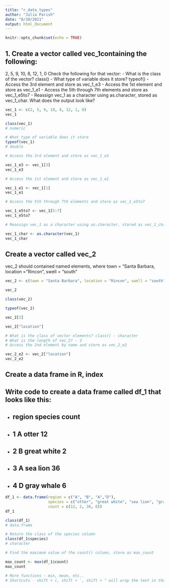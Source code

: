 ```yaml
---
title: "r_data_types"
author: "Julia Parish"
date: "8/10/2021"
output: html_document
---
```


```r
knitr::opts_chunk$set(echo = TRUE)
```

## 1. Create a vector called vec_1containing the following:
2, 5, 9, 10, 8, 12, 1, 0
Check the following for that vector:
- What is the class of the vector? class()
- What type of variable does it store? typeof()
- Access the 3rd element and store as vec_1_e3
- Access the 1st element and store as vec_1_e1
- Access the 5th through 7th elements and store as vec_1_e5to7
- Reassign vec_1 as a character using as.character, stored as vec_1_char. What does the output look like?
```r
vec_1 <- c(2, 5, 9, 10, 8, 12, 1, 0)
vec_1

class(vec_1)
# numeric

# What type of variable does it store
typeof(vec_1)
# double

# Access the 3rd element and store as vec_1_e3

vec_1_e3 <- vec_1[3]
vec_1_e3

# Access the 1st element and store as vec_1_e1

vec_1_e1 <- vec_1[1]
vec_1_e1

# Access the 5th through 7th elements and store as vec_1_e5to7

vec_1_e5to7 <- vec_1[5:7]
vec_1_e5to7

# Reassign vec_1 as a character using as.character, stored as vec_1_char. What does the output look like?

vec_1_char <- as.character(vec_1)
vec_1_char

```
## Create a vector called vec_2
vec_2 should contained named elements, where town = "Santa Barbara, location = "Rincon", swell = "south"

```r
vec_2 <- c(town = "Santa Barbara", location = "Rincon", swell = "south")

vec_2

class(vec_2)

typeof(vec_2)

vec_2[2]

vec_2["location"]

# What is the class of vector elements? class() - character
# What is the length of vec_2? - 3
# Access the 2nd element by name and store as vec_2_e2

vec_2_e2 <- vec_2["location"]
vec_2_e2

```

## Create a data frame in R, index
## Write code to create a data frame called df_1 that looks like this:
- ##   region     species count
- ## 1      A       otter    12
- ## 2      B great white     2
- ## 3      A    sea lion    36
- ## 4      D  gray whale     6

```r
df_1 <- data.frame(region = c("A", "B", "A","D"),
                   species = c("otter", "great white", "sea lion", "gray whale"),
                   count = c(12, 2, 36, 6))
df_1  

class(df_1)
# data.frame

# Return the class of the species column
class(df_1$species)
# character

# Find the maximum value of the count() column, store as max_count

max_count <- max(df_1$count)
max_count

# More functions - min, mean, etc..
# Shortcuts - shift + (, shift + `, shift + " will wrap the text in these symbols  

```

